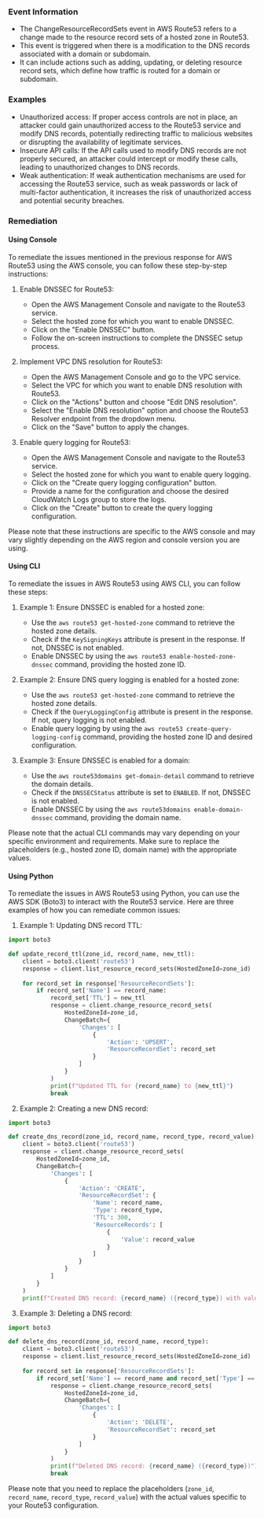 
### Event Information

- The ChangeResourceRecordSets event in AWS Route53 refers to a change made to the resource record sets of a hosted zone in Route53.
- This event is triggered when there is a modification to the DNS records associated with a domain or subdomain.
- It can include actions such as adding, updating, or deleting resource record sets, which define how traffic is routed for a domain or subdomain.


### Examples

- Unauthorized access: If proper access controls are not in place, an attacker could gain unauthorized access to the Route53 service and modify DNS records, potentially redirecting traffic to malicious websites or disrupting the availability of legitimate services.
- Insecure API calls: If the API calls used to modify DNS records are not properly secured, an attacker could intercept or modify these calls, leading to unauthorized changes to DNS records.
- Weak authentication: If weak authentication mechanisms are used for accessing the Route53 service, such as weak passwords or lack of multi-factor authentication, it increases the risk of unauthorized access and potential security breaches.

### Remediation

#### Using Console

To remediate the issues mentioned in the previous response for AWS Route53 using the AWS console, you can follow these step-by-step instructions:

1. Enable DNSSEC for Route53:
   - Open the AWS Management Console and navigate to the Route53 service.
   - Select the hosted zone for which you want to enable DNSSEC.
   - Click on the "Enable DNSSEC" button.
   - Follow the on-screen instructions to complete the DNSSEC setup process.

2. Implement VPC DNS resolution for Route53:
   - Open the AWS Management Console and go to the VPC service.
   - Select the VPC for which you want to enable DNS resolution with Route53.
   - Click on the "Actions" button and choose "Edit DNS resolution".
   - Select the "Enable DNS resolution" option and choose the Route53 Resolver endpoint from the dropdown menu.
   - Click on the "Save" button to apply the changes.

3. Enable query logging for Route53:
   - Open the AWS Management Console and navigate to the Route53 service.
   - Select the hosted zone for which you want to enable query logging.
   - Click on the "Create query logging configuration" button.
   - Provide a name for the configuration and choose the desired CloudWatch Logs group to store the logs.
   - Click on the "Create" button to create the query logging configuration.

Please note that these instructions are specific to the AWS console and may vary slightly depending on the AWS region and console version you are using.

#### Using CLI

To remediate the issues in AWS Route53 using AWS CLI, you can follow these steps:

1. Example 1: Ensure DNSSEC is enabled for a hosted zone:
   - Use the `aws route53 get-hosted-zone` command to retrieve the hosted zone details.
   - Check if the `KeySigningKeys` attribute is present in the response. If not, DNSSEC is not enabled.
   - Enable DNSSEC by using the `aws route53 enable-hosted-zone-dnssec` command, providing the hosted zone ID.

2. Example 2: Ensure DNS query logging is enabled for a hosted zone:
   - Use the `aws route53 get-hosted-zone` command to retrieve the hosted zone details.
   - Check if the `QueryLoggingConfig` attribute is present in the response. If not, query logging is not enabled.
   - Enable query logging by using the `aws route53 create-query-logging-config` command, providing the hosted zone ID and desired configuration.

3. Example 3: Ensure DNSSEC is enabled for a domain:
   - Use the `aws route53domains get-domain-detail` command to retrieve the domain details.
   - Check if the `DNSSECStatus` attribute is set to `ENABLED`. If not, DNSSEC is not enabled.
   - Enable DNSSEC by using the `aws route53domains enable-domain-dnssec` command, providing the domain name.

Please note that the actual CLI commands may vary depending on your specific environment and requirements. Make sure to replace the placeholders (e.g., hosted zone ID, domain name) with the appropriate values.

#### Using Python

To remediate the issues in AWS Route53 using Python, you can use the AWS SDK (Boto3) to interact with the Route53 service. Here are three examples of how you can remediate common issues:

1. Example 1: Updating DNS record TTL:
```python
import boto3

def update_record_ttl(zone_id, record_name, new_ttl):
    client = boto3.client('route53')
    response = client.list_resource_record_sets(HostedZoneId=zone_id)
    
    for record_set in response['ResourceRecordSets']:
        if record_set['Name'] == record_name:
            record_set['TTL'] = new_ttl
            response = client.change_resource_record_sets(
                HostedZoneId=zone_id,
                ChangeBatch={
                    'Changes': [
                        {
                            'Action': 'UPSERT',
                            'ResourceRecordSet': record_set
                        }
                    ]
                }
            )
            print(f"Updated TTL for {record_name} to {new_ttl}")
            break
```

2. Example 2: Creating a new DNS record:
```python
import boto3

def create_dns_record(zone_id, record_name, record_type, record_value):
    client = boto3.client('route53')
    response = client.change_resource_record_sets(
        HostedZoneId=zone_id,
        ChangeBatch={
            'Changes': [
                {
                    'Action': 'CREATE',
                    'ResourceRecordSet': {
                        'Name': record_name,
                        'Type': record_type,
                        'TTL': 300,
                        'ResourceRecords': [
                            {
                                'Value': record_value
                            }
                        ]
                    }
                }
            ]
        }
    )
    print(f"Created DNS record: {record_name} ({record_type}) with value {record_value}")
```

3. Example 3: Deleting a DNS record:
```python
import boto3

def delete_dns_record(zone_id, record_name, record_type):
    client = boto3.client('route53')
    response = client.list_resource_record_sets(HostedZoneId=zone_id)
    
    for record_set in response['ResourceRecordSets']:
        if record_set['Name'] == record_name and record_set['Type'] == record_type:
            response = client.change_resource_record_sets(
                HostedZoneId=zone_id,
                ChangeBatch={
                    'Changes': [
                        {
                            'Action': 'DELETE',
                            'ResourceRecordSet': record_set
                        }
                    ]
                }
            )
            print(f"Deleted DNS record: {record_name} ({record_type})")
            break
```

Please note that you need to replace the placeholders (`zone_id`, `record_name`, `record_type`, `record_value`) with the actual values specific to your Route53 configuration.

